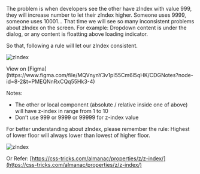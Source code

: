 
The problem is when developers see the other have zIndex with value 999, they
will increase number to let their zIndex higher. Someone uses 9999, someone
uses 10001... That time we will see so many inconsistent problems about zIndex
on the screen. For example: Dropdown content is under the dialog, or any
content is floatting above loading indicator.

So that, following a rule will let our zIndex consistent.

![zIndex](/z-index.svg)

<Callout>
  View on
  [Figma](https://www.figma.com/file/MQVnynY3v1pI55Cm6l5qHK/CDGNotes?node-id=8-2&t=PMEQNnRxCQq55Hk3-4)
</Callout>

Notes:

- The other or local component (absolute / relative inside one of above) will
  have z-index in range from 1 to 10
- Don’t use 999 or 9999 or 99999 for z-index value

For better understanding about zIndex, please remember the rule: Highest of
lower floor will always lower than lowest of higher floor.

![zIndex](/zindex-order.svg)

Or Refer: [https://css-tricks.com/almanac/properties/z/z-index/](https://css-tricks.com/almanac/properties/z/z-index/)